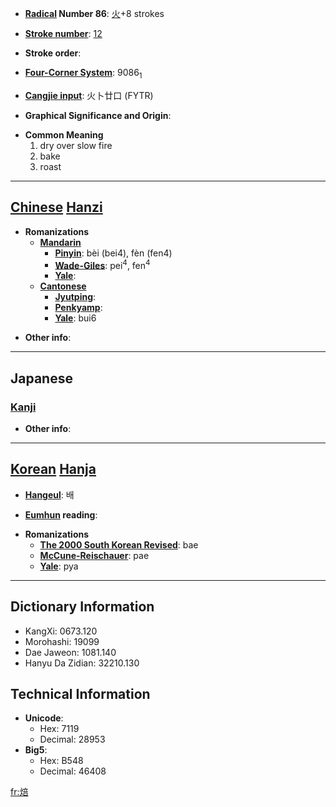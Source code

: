 * '''[[Wiktionary:Chinese radical index| Radical]] Number 86''': [[Wiktionary:Chinese radical index 火|火]]+8 strokes

* '''[[Wiktionary:Chinese total strokes index|Stroke number]]''': [[Wiktionary:Chinese total strokes index 12|12]]

* '''Stroke order''': 

* '''[[Wiktionary:Chinese four corner index|Four-Corner System]]''': 9086<sub>1</sub>

* '''[[Wiktionary:Chinese Cangjie index|Cangjie input]]''': 火卜廿口 (FYTR)

* '''Graphical Significance and Origin''': 

* '''Common Meaning'''
*#dry over slow fire
*# bake
*# roast


----

== [[Chinese]] [[Hanzi]] ==

* '''Romanizations'''
** '''[[Mandarin]]'''
*** '''[[Pinyin]]''': bèi (bei4), fèn (fen4)
*** '''[[Wade-Giles]]''': pei<sup>4</sup>, fen<sup>4</sup>
*** '''[[Yale]]''': 
** '''[[Cantonese]]'''
*** '''[[Jyutping]]''':
*** '''[[Penkyamp]]''': 
*** '''[[Yale]]''': bui6

* '''Other info''': 

----

==Japanese==
===[[Kanji]]===
{{kanji|on readings=[[ほう]] (hō), [[はい]] (hai), [[ほい]] (hoi)
|kun readings=[[あぶる]] (aburu)
}}

* '''Other info''':  

----

== [[Korean]] [[Hanja]] ==

* '''[[Hangeul]]''': 배

* '''[[Eumhun]] reading''': 

* '''Romanizations'''
** '''[[The 2000 South Korean Revised Romanization|The 2000 South Korean Revised]]''': bae
** '''[[McCune-Reischauer]]''': pae
** '''[[Yale]]''': pya

----

== Dictionary Information ==

* KangXi: 0673.120
* Morohashi: 19099
* Dae Jaweon: 1081.140
* Hanyu Da Zidian: 32210.130

== Technical Information ==

* '''Unicode''':
** Hex: 7119
** Decimal: 28953
* '''Big5''':
** Hex: B548
** Decimal: 46408

[[fr:焙]]